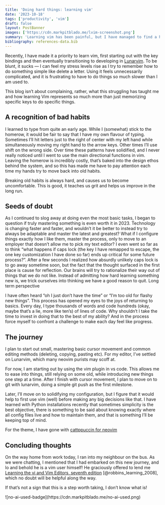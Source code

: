 ```yaml
---
title: 'Doing hard things: learning vim'
date: '2023-10-18'
tags: ['productivity', 'vim']
draft: false
layout: PostBanner
images: ['https://cdn.markpitblado.me/lvim-screenshot.png']
summary: 'Learning vim has been painful, but I have managed to find a hidden joy in the process of struggling with it.'
bibliography: references-data.bib
---
```


Recently, I have made it a priority to learn vim, first starting out with the key bindings and then eventually transitioning to developing in [Lunarvim](https://www.lunarvim.org/). To be blunt, it sucks — I can feel my stress levels rise as I try to remember how to do something simple like delete a letter. Using it feels unnecessarily complicated, and it is frustrating to have to do things so much slower than I am used to.

This blog isn’t about complaining, rather, what this struggling has taught me and how learning Vim represents so much more than just memorizing specific keys to do specific things.

## A recognition of bad habits

I learned to type from quite an early age. While I (somewhat) stick to the homerow, it would be fair to say that I have my own flavour of typing. Sometimes I’ll hit letters just to the right of center with my left hand while simultaneously moving my right hand to the arrow keys. Other times I’ll use shift on the wrong side. Over time these patterns have solidified, and I never really noticed until I went to use the main directional functions in vim. Leaving the homerow is incredibly costly, that’s baked into the design ethos behind the system, and so this has made me have to pay attention each time my hands try to move back into old habits.

Breaking old habits is always hard, and causes us to become uncomfortable. This is good, it teaches us grit and helps us improve in the long run.

## Seeds of doubt

As I continued to slog away at doing even the most basic tasks, I began to question if truly mastering something is even worth it in 2023. Technology is changing faster and faster, and wouldn’t it be better to instead try to always be adaptable and master the latest and greatest? What if I configure things exactly how I like them, master the process, only to move to an employer that doesn’t allow me to pick my text editor? I even went so far as to think “what happens if caps lock (the key I have remapped to escape, the one key customization I have done so far) ends up critical for some future process?”. After a few seconds I realized how absurdly unlikely caps lock is to go away sometime soon, but the fact that the thought surfaced in the first place is cause for reflection. Our brains will try to rationalize their way out of things that we do not like. Instead of admitting how hard learning something new is, we trick ourselves into thinking we have a good reason to quit.
Long term perspective

I have often heard “oh I just don’t have the time” or “I’m too old for flashy new things”. This process has opened my eyes to the joys of returning to basics. Every day, I type thousands of words and code hundreds (okay, maybe that’s a lie, more like ten’s) of lines of code. Why shouldn’t I take the time to invest in doing that to the best of my ability? And in the process force myself to confront a challenge to make each day feel like progress.

## The journey

I plan to start out small, mastering basic cursor movement and common editing methods (deleting, copying, pasting etc). For my editor, I’ve settled on Lunarvim, which many neovim purists may scoff at.

For now, I am starting out by using the vim plugin in vs code. This allows me to ease into things, still relying on some old, while introducing new things one step at a time. After I finish with cursor movement, I plan to move on to git with lunarvim, doing a simple git push as the first milestone.

Later, I’ll move on to solidifying my configuration, but I figure that it would help to first use vim (well) before making any big decisions like that. I have learned with Python installations recently that sometimes simplicity is the best objective, there is something to be said about knowing exactly where all config files live and how to maintain them, and that is something I’ll be keeping top of mind.

For the theme, I have gone with [cattppuccin for neovim](https://github.com/catppuccin/nvim)

## Concluding thoughts

On the way home from work today, I ran into my neighbour on the bus. As we were chatting, I mentioned that I had embarked on this new journey, and lo and behold he is a vim user himself! He graciously offered to lend me [Learning the vi and Vim Editors, seventh edition](https://www.oreilly.com/library/view/learning-the-vi/9780596529833/) [@robbins_learning_2008], which no doubt will be helpful along the way.

If that’s not a sign that this is a step worth taking, I don’t know what is!

<div className="w-32">![no-ai-used-badge](https://cdn.markpitblado.me/no-ai-used.png)</div>
